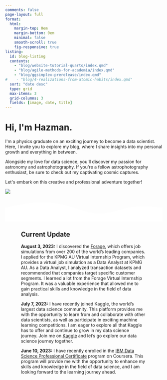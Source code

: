 ```yaml
---
comments: false
page-layout: full
format:
  html: 
    margin-top: 0em
    margin-bottom: 0em
    minimal: false
    smooth-scroll: true
    fig-responsive: true
listing:
  id: blog-listing
  contents:   
    - "blog/website-tutorial-quarto/index.qmd"
    - "blog/agile-methods-for-academia/index.qmd"
    - "blog/ggsimplex-prerelease/index.qmd"
#    - "blog/4-realizations-from-atomic-habits/index.qmd"
  sort: "date desc"
  type: grid
  max-items: 3
  grid-columns: 3
  fields: [image, date, title]
---
```


::: column-screen
```{=html}
<link rel="stylesheet" href="html/landing_page_styles.css">

<div class="gradient_bg">
    <div class="hero section_padding">
        <div class="hero_content">
            <h1>Hi, I'm <span class="gradient_text">Hazman</span>.</h1>
            <p>I'm a physics graduate on an exciting journey to become a data scientist. Here, I                invite you to explore my blog, where I share insights into my personal growth and                 everything in between. 
            </p>
            <p>Alongside my love for data science, you'll discover my passion for astronomy and                 astrophotography. If you're a fellow astrophotography enthusiast, be sure to check                out my captivating cosmic captures.  
            </p>
            <p>Let's embark on this creative and professional adventure together!
            </p>

        </div>
        <div class="hero_image">
            <img src="/img/hazman_front_hex.png"/>
        </div>
        <div id="dot_container">
        </div>
    </div>
    <svg id="bottom_wave" xmlns="http://www.w3.org/2000/svg" viewBox="0 0 1440 250">
        <path
                fill="#fff"
                fill-opacity="1"
                d="M0,128L48,117.3C96,107,192,85,288,80C384,75,480,85,576,112C672,139,768,181,864,181.3C960,181,1056,139,1152,122.7C1248,107,1344,117,1392,122.7L1440,128L1440,320L1392,320C1344,320,1248,320,1152,320C1056,320,960,320,864,320C768,320,672,320,576,320C480,320,384,320,288,320C192,320,96,320,48,320L0,320Z"
        ></path>
    </svg>
</div>


<script src="html/jquery.min.js"></script>
<script src="html/TweenMax.min.js"></script>
<script src="html/parallax.js"></script>
```
::: {#news}
</html>
<head>
<style>
.container {
  width: 80%;
  margin: auto;
}
</style>
</head>
<body>

<div class="container">
  <h2>Current Update</h2>
  
  <p><strong>August 3, 2023:</strong> I discovered the <a href="https://www.theforage.com/virtual-internships">Forage</a>, which offers job simulations from over 200 of the world’s leading companies. I applied for the KPMG AU Virtual Internship Program, which provides a virtual job simulation as a Data Analyst at KPMG AU. As a Data Analyst, I analyzed transaction datasets and recommended that companies target specific customer segments. I learned a lot from the Forage Virtual Internship Program. It was a valuable experience that allowed me to gain practical skills and knowledge in the field of data analysis. </p>
  
  <p><strong>July 7, 2023:</strong>  I have recently joined Kaggle, the world’s largest data science community. This platform provides me with the opportunity to learn from and collaborate with other data scientists, as well as participate in exciting machine learning competitions. I am eager to explore all that Kaggle has to offer and continue to grow in my data science journey. Join me on <a href="https://www.kaggle.com/hazmannaim">Kaggle</a> and let's go explore our data science journey together.</p>

  <p><strong>June 10, 2023:</strong> I have recently enrolled in the <a href="https://www.coursera.org/professional-certificates/ibm-data-science">IBM Data Science Professional Certificate</a> program on Coursera. This program will provide me with the opportunity to enhance my skills and knowledge in the field of data science, and I am looking forward to the learning journey ahead.</p>
</div>

</body>
</html>
:::
:::
